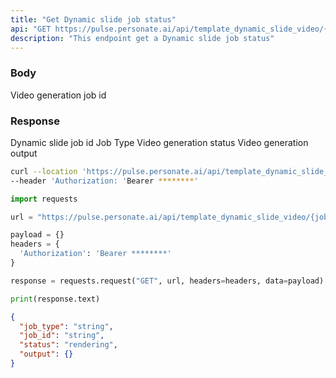 ```yaml
---
title: "Get Dynamic slide job status"
api: "GET https://pulse.personate.ai/api/template_dynamic_slide_video/{job_id}"
description: "This endpoint get a Dynamic slide job status"
---
```


### Body

<ResponseField name="job_id" type="string" required="true">
  Video generation job id
</ResponseField>

### Response

<ResponseField name="job_id" type="string">
  Dynamic slide job id
</ResponseField>

<ResponseField name="job_type" type="string">
  Job Type
</ResponseField>

<ResponseField name="status" type="string">
  Video generation status
</ResponseField>

<ResponseField name="output" type="string">
  Video generation output
</ResponseField>

<RequestExample>

```bash Bash
curl --location 'https://pulse.personate.ai/api/template_dynamic_slide_video/{job_id}' \
--header 'Authorization: 'Bearer ********'
```

```python Python
import requests

url = "https://pulse.personate.ai/api/template_dynamic_slide_video/{job_id}"

payload = {}
headers = {
  'Authorization': 'Bearer ********'
}

response = requests.request("GET", url, headers=headers, data=payload)

print(response.text)

```

</RequestExample>

<ResponseExample>

```json Response
{
  "job_type": "string",
  "job_id": "string",
  "status": "rendering",
  "output": {}
}
```

</ResponseExample>
